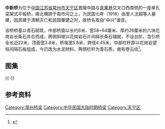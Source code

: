 {{文物保护单位
| 级别 = 市县级
| 省名 = 江苏省
| 市/县名 = 常州市
| 图片 = [[File:Zhongxin_Bridge_01_2012-04.JPG|220px]]<br><small>自西向东远望中新桥及古纤道，左侧为原烈帝庙墙基，2012年4月</small>
| 名称 = 中新桥
| 编号 = 94（第四批）
| 分类 = 近现代重要史迹及代表性建筑
| 时代 = 民国
| 所在 = [[天宁区|天宁区]]东下塘西
| 登录 = 2008年2月
}}
'''中新桥'''为位于[[中国|中国]][[江苏省|江苏省]][[常州市|常州市]][[天宁区|天宁区]]晋陵中路与[[青果巷|青果巷]]交叉口西南侧的一座单孔梁架式平板桥，南北横跨于南市河之上，为民国七年（1918）由里人沈超等人募建，因其建于清朝灭亡和民国肇建之时，故桥名取自“中兴”谐音。

该桥桥基以青石砌筑，中部桥面以长约6米、宽58~64厘米、厚约28厘米的六块花岗岩长条石并合而成，两侧斜坡以花岗岩石片间隔长条石铺就，不设台阶。含引桥全长近22米，顶面宽3.8米，桥堍宽5.8米，跨径4.45米，中部栏杆原以花岗岩望柱间隔石板组成，今已改为水泥材料，两侧栏杆为青石质，凿有卷云纹<ref>{{cite web|url=http://www.czcjda.com.cn/news-bianyanchengg-21321.htm|title=《中新桥》|accessdate=2014-02-10|work=|publisher=常州市城市建设档案网|deadurl=yes|archiveurl=https://web.archive.org/web/20140225092104/http://www.czcjda.com.cn/news-bianyanchengg-21321.htm|archivedate=2014-02-25}}</ref>。
==图集==
{{multiple image
| align  = left
| image1 = Zhongxin Bridge 02 2012-04.JPG
| width1 = 240
| caption1 = 自西侧看桥底，东西两侧桥额上存“中新桥”和“民国七年五月沈超等募建”等题记
| image2 = Zhongxin Bridge 03 2012-04.JPG
| width2 = 240
| caption2 = 西北侧原烈帝庙（纪念隋朝司徒[[陈杲仁|陈杲仁]]）前码头遗迹
| image3 = Zhongxin Bridge 04 2012-04.JPG
| width3 = 240
| caption3 = 两侧桥面局部}}
{{-}} 
==参考资料==
{{Reflist}}
{{commons|Category:Zhongxin Bridge}}
{{DEFAULTSORT:Z}}
{{江苏小作品}}
[[Category:常州桥梁|Category:常州桥梁]]
[[Category:中华民国大陆时期桥梁|Category:中华民国大陆时期桥梁]]
[[Category:天宁区|Category:天宁区]]